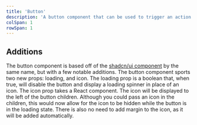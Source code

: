 ```yaml
---
title: 'Button'
description: 'A button component that can be used to trigger an action'
colSpan: 1
rowSpan: 1
---
```


## Additions
The button component is based off of the [shadcn/ui component](https://ui.shadcn.com/docs/components/button) by the same name, but with a few notable additions. The button component sports two new props: loading, and icon. The loading prop is a boolean that, when true, will disable the button and display a loading spinner in place of an icon. The icon prop takes a React component. The icon will be displayed to the left of the button children. Although you could pass an icon in the children, this would now allow for the icon to be hidden while the button is in the loading state. There is also no need to add margin to the icon, as it will be added automatically.
